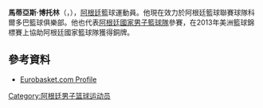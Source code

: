'''馬蒂亞斯·博托林'''（{{lang-es|'''Matías Bortolín'''}}，{{bd|1993年|4月11日}}），[[阿根廷|阿根廷]]籃球運動員。他現在效力於阿根廷籃球聯賽球隊科爾多巴籃球俱樂部。他也代表[[阿根廷國家男子籃球隊|阿根廷國家男子籃球隊]]參賽，在2013年美洲籃球錦標賽上協助阿根廷國家籃球隊獲得銅牌。

==參考資料==
* [http://basketball.latinbasket.com/player/Argentina/Atenas_Cordoba/Matias_Bortolin/179336 Eurobasket.com Profile]

{{Authority control}}
{{DEFAULTSORT:Bortolin, Matias}}
[[Category:阿根廷男子篮球运动员|Category:阿根廷男子篮球运动员]]